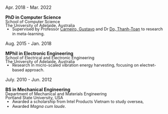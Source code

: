 ::: {.grid .gap-0 .row-gap-0 .column-gap-1}

::: {.g-col-3 .mb-0 .pb-0}
Apr. 2018 - Mar. 2022
:::

::: {.g-col-8 .mb-0 .pb-0}
**PhD in Computer Science**
:::

::: {.g-col-8 .g-start-4 .my-0 .py-0 style="margin-top: -1rem !important; font-size: 90%;"}
School of Computer Science
:::

::: {.g-col-8 .g-start-4 .my-0 .py-0 style="margin-top: -1rem !important; font-size: 90%;"}
The University of Adelaide, Australia
:::

::: {.g-col-8 .g-start-4 .my-0 .py-0 style="margin-top: -1rem !important; font-size: 90%;"}
 - Supervised by Professor [Carneiro, Gustavo](https://scholar.google.com/citations?user=E0TtOWAAAAAJ&hl=en) and Dr [Do, Thanh-Toan](https://scholar.google.com/citations?user=nihSW_QAAAAJ&hl=en) to research in meta-learning.
:::

<!--  -->

::: {.g-col-3 .mb-0 .pb-0}
Aug. 2015 - Jan. 2018
:::

::: {.g-col-8 .mb-0 .pb-0}
**MPhil in Electronic Engineering**
:::

::: {.g-col-8 .g-start-4 .my-0 .py-0 style="margin-top: -1rem !important; font-size: 90%;"}
School of Electrical and Electronic Engineering
:::

::: {.g-col-8 .g-start-4 .my-0 .py-0 style="margin-top: -1rem !important; font-size: 90%;"}
The University of Adelaide, Australia
:::

::: {.g-col-8 .g-start-4 .my-0 .py-0 style="margin-top: -1rem !important; font-size: 90%;"}
 - Research in micro-scaled vibration energy harvesting, focusing on electret-based approach.
:::

<!--  -->

::: {.g-col-3 .mb-0 .pb-0}
July. 2010 - Jun. 2012
:::

::: {.g-col-8 .mb-0 .pb-0}
**BS in Mechanical Engineering**
:::

::: {.g-col-8 .g-start-4 .my-0 .py-0 style="margin-top: -1rem !important; font-size: 90%;"}
Department of Mechanical and Materials Engineering
:::

::: {.g-col-8 .g-start-4 .my-0 .py-0 style="margin-top: -1rem !important; font-size: 90%;"}
Portland State University, USA
:::

::: {.g-col-8 .g-start-4 .my-0 .py-0 style="margin-top: -1rem !important; font-size: 90%;"}
 - Awarded a scholarship from Intel Products Vietnam to study oversea,
 - Awarded *Magna cum laude*.
:::

:::